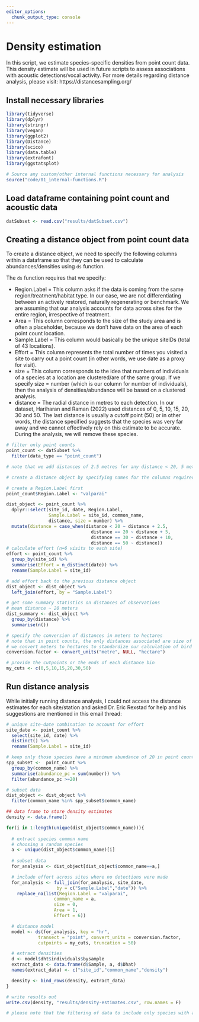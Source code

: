 ```yaml
---
editor_options: 
  chunk_output_type: console
---
```


# Density estimation  

In this script, we estimate species-specific densities from point count data. This density estimate will be used in future scripts to assess associations with acoustic detections/vocal activity. For more details regarding distance analysis, please visit: https://distancesampling.org/  

## Install necessary libraries
```r
library(tidyverse)
library(dplyr)
library(stringr)
library(vegan)
library(ggplot2)
library(Distance)
library(scico)
library(data.table)
library(extrafont)
library(ggstatsplot)

# Source any custom/other internal functions necessary for analysis
source("code/01_internal-functions.R")
```

## Load dataframe containing point count and acoustic data
```r
datSubset <- read.csv("results/datSubset.csv")
```

## Creating a distance object from point count data

To create a distance object, we need to specify the following columns within a dataframe so that they can be used to calculate abundances/densities using `ds` function.  

The `ds` function requires that we specify: 

- Region.Label = This column asks if the data is coming from the same region/treatment/habitat type. In our case, we are not differentiating between an actively restored, naturally regenerating or benchmark. We are assuming that our analysis accounts for data across sites for the entire region, irrespective of treatment.  
- Area = This column corresponds to the size of the study area and is often a placeholder, because we don't have data on the area of each point count location.  
- Sample.Label = This column would basically be the unique siteIDs (total of 43 locations).  
- Effort = This column represents the total number of times you visited a site to carry out a point count (in other words, we use date as a proxy for visit). 
- size = This column corresponds to the idea that numbers of individuals of a species at a location are clustered/are of the same group. If we specify size = number (which is our column for number of individuals), then the analysis of densities/abundance will be based on a clustered analysis.  
- distance = The radial distance in metres to each detection. In our dataset, Hariharan and Raman (2022) used distances of 0, 5, 10, 15, 20, 30 and 50. The last distance is usually a cutoff point (50) or in other words, the distance specified suggests that the species was very far away and we cannot effectively rely on this estimate to be accurate. During the analysis, we will remove these species.  
```r
# filter only point counts
point_count <- datSubset %>%
  filter(data_type == "point_count")

# note that we add distances of 2.5 metres for any distance < 20, 5 metres for distances == 20 and 10 metres for distances == 30. The reason for doing this is to provide the centre of a particular distance band. For instance, 2.5 would be the centre for the band: 0-5 and so on and so forth. This is done for the sake of plotting and segregating data into different bins for analysis.

# create a distance object by specifying names for the columns required for the analysis

# create a Region.Label first
point_count$Region.Label <- "valparai"

dist_object <- point_count %>%
  dplyr::select(site_id, date, Region.Label,
                Sample.Label = site_id, common_name,
                distance, size = number) %>%
  mutate(distance = case_when(distance < 20 ~ distance + 2.5,
                                distance == 20 ~ distance + 5,
                                distance == 30 ~ distance + 10,
                                distance == 50 ~ distance))
# calculate effort (n=6 visits to each site)
effort <- point_count %>%
  group_by(site_id) %>%
  summarise(Effort = n_distinct(date)) %>%
  rename(Sample.Label = site_id)

# add effort back to the previous distance object
dist_object <- dist_object %>% 
  left_join(effort, by = "Sample.Label")

# get some summary statistics on distances of observations
# mean distance ~ 20 meters
dist_summary <- dist_object %>%
  group_by(distance) %>%
  summarise(n())

# specify the conversion of distances in meters to hectares
# note that in point counts, the only distances associated are size of study area and radial distance
# we convert meters to hectares to standardize our calculation of bird densities to densities/ha
conversion.factor <- convert_units("metre", NULL, "hectare")

# provide the cutpoints or the ends of each distance bin
my_cuts <- c(0,5,10,15,20,30,50)  
```

## Run distance analysis  

While initially running distance analysis, I could not access the distance estimates for each site/station and asked Dr. Eric Rexstad for help and his suggestions are mentioned in this email thread: 
```r
# unique site-date combination to account for effort
site_date <- point_count %>%
  select(site_id, date) %>%
  distinct() %>%
  rename(Sample.Label = site_id)

# keep only those species have a minimum abundance of 20 in point counts
spp_subset <-  point_count %>%
  group_by(common_name) %>%
  summarise(abundance_pc = sum(number)) %>%
  filter(abundance_pc >=20)

# subset data
dist_object <- dist_object %>%
  filter(common_name %in% spp_subset$common_name)

## data frame to store density estimates
density <- data.frame()

for(i in 1:length(unique(dist_object$common_name))){
  
  # extract species common name
  # choosing a random species
  a <- unique(dist_object$common_name)[i]
  
  # subset data
  for_analysis <- dist_object[dist_object$common_name==a,] 

  # include effort across sites where no detections were made
  for_analysis <- full_join(for_analysis, site_date, 
                   by = c("Sample.Label","date")) %>%
    replace_na(list(Region.Label = "valparai",
                  common_name = a,
                  size = 0,
                  Area = 1,
                  Effort = 6))

  # distance model
  model <- ds(for_analysis, key = "hr",
            transect = "point", convert_units = conversion.factor,
            cutpoints = my_cuts, truncation = 50)

  # extract densities
  d <- model$dht$individuals$bysample
  extract_data <- data.frame(d$Sample, a, d$Dhat)
  names(extract_data) <- c("site_id","common_name","density")

  density <- bind_rows(density, extract_data)
}

# write results out
write.csv(density, "results/density-estimates.csv", row.names = F)

# please note that the filtering of data to include only species with a total of atleast 20 detections across visits resulting in a total of 45 species.
```

